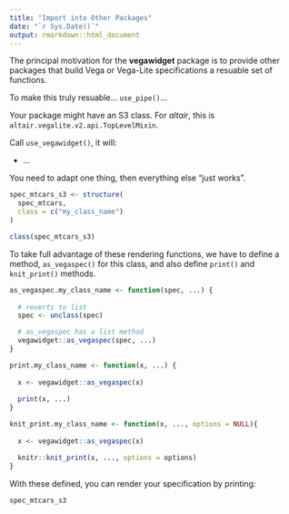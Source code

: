 ```yaml
---
title: "Import into Other Packages"
date: "`r Sys.Date()`"
output: rmarkdown::html_document
---
```


The principal motivation for the **vegawidget** package is to provide other packages that build Vega or Vega-Lite specifications a resuable set of functions.

To make this truly resuable... `use_pipe()`...

Your package might have an S3 class. For *altair*, this is `altair.vegalite.v2.api.TopLevelMixin`.

Call `use_vegawidget()`, it will:

- ...

You need to adapt one thing, then everything else "just works".

```r
spec_mtcars_s3 <- structure(
  spec_mtcars,
  class = c("my_class_name")
)

class(spec_mtcars_s3)
```

To take full advantage of these rendering functions, we have to define a method, `as_vegaspec()` for this class, and also define `print()` and `knit_print()` methods.

```r
as_vegaspec.my_class_name <- function(spec, ...) {
  
  # reverts to list
  spec <- unclass(spec)

  # as_vegaspec has a list method
  vegawidget::as_vegaspec(spec, ...)
}

print.my_class_name <- function(x, ...) {
  
  x <- vegawidget::as_vegaspec(x)
  
  print(x, ...)
}

knit_print.my_class_name <- function(x, ..., options = NULL){
  
  x <- vegawidget::as_vegaspec(x)

  knitr::knit_print(x, ..., options = options)
}
```

With these defined, you can render your specification by printing:

```r
spec_mtcars_s3
```
